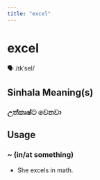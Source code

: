 ```yaml
---
title: "excel"
---
```


# excel

🗣️ /ɪkˈsel/

## Sinhala Meaning(s)

### උත්කෘෂ්ට වෙනවා

## Usage

### ~ (in/at something)

- She excels in math.

